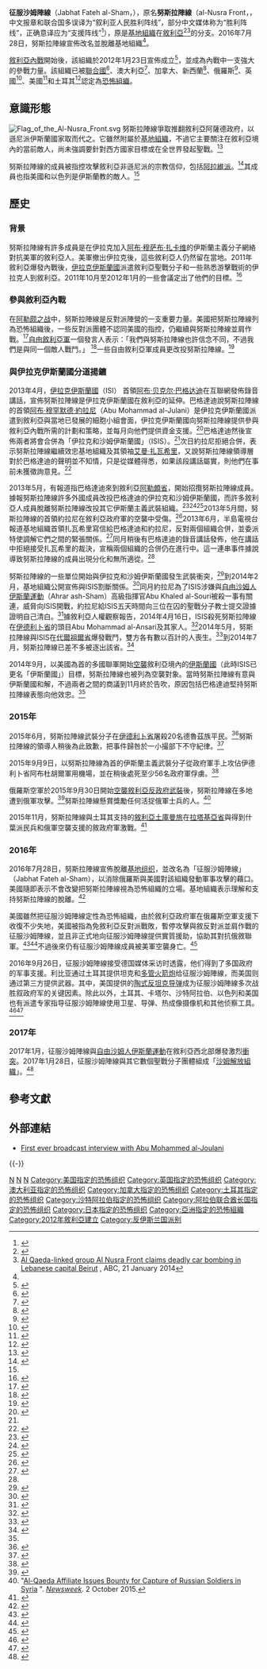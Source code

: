 {{NoteTA
|1 = zh-cn:基地组织; zh-hk:基地組織; zh-tw:蓋達組織;
}}
{{infobox war faction
|name=征服沙姆陣線
|native_name=
|native_name_lang=ar
|war=[[敘利亞內戰|敘利亞內戰]]、[[叙利亚内战对黎巴嫩的影响|叙利亚内战对黎巴嫩的影响]]、[[反恐战争|反恐战争]]
|image=Flag of Jabhat Fatah al-Sham.svg
|image_size=260px
|caption=征服沙姆陣線的旗帜
|active=2012年1月23日<ref name="world.time.com">{{cite news|url=http://world.time.com/2012/12/25/interview-with-a-newly-designated-terrorist-syrias-jabhat-al-nusra/|title=Interview with Official of Jabhat al-Nusra, Syria's Islamist Militia Group|date=25 December 2012|accessdate=29 November 2013|work=[[時代_(雜誌)|Time]]|archive-date=2015-08-21|archive-url=https://web.archive.org/web/20150821051440/http://world.time.com/2012/12/25/interview-with-a-newly-designated-syrias-jabhat-al-nusra/|dead-url=no}}</ref>－2017年1月
|ideology=[[萨拉菲运动|萨拉菲运动]]<ref>{{cite web|title=Hezbollah and Al Qaeda Fighters Edging Closer to Full Scale Confrontation|url=http://abcnews.go.com/International/hezbollah-al-qaeda-fighters-edging-closer-confrontation/story?id=19144119|date=10 May 2014|accessdate=November 2014}}</ref><br/>[[伊斯兰原教旨主义|伊斯兰原教旨主义]]<ref>{{cite web|title=Al-Nusra Front|url=http://web.stanford.edu/group/mappingmilitants/cgi-bin/groups/view/493|year=2012|accessdate=November 2014|archive-date=2019-03-08|archive-url=https://web.archive.org/web/20190308053022/http://web.stanford.edu/group/mappingmilitants/cgi-bin/groups/view/493|dead-url=no}}</ref>
|leaders=阿布·穆罕默德·約拉尼<ref>{{cite news|url=http://world.time.com/2012/07/26/time-exclusive-meet-the-islamist-militants-fighting-alongside-syrias-rebels//|title=TIME Exclusive: Meet the Islamist Militants Fighting Alongside Syria’s Rebels|date=26 July 2012|accessdate=29 November 2012|work=Time|archive-date=2019-09-01|archive-url=https://web.archive.org/web/20190901111744/http://world.time.com/2012/07/26/time-exclusive-meet-the-islamist-militants-fighting-alongside-syrias-rebels/|dead-url=no}}</ref>
|groups=
|headquarters= 
*[[代尔祖尔|代尔祖尔]]（2012年－2014年）<ref>{{cite news|title=ISIS losing ground in Syria to Jabhat al-Nusra|url=http://www.al-monitor.com/pulse/ar/contents/articles/security/2014/02/isis-losing-ground-deir-al-zour-jabhat.html|author=Abdallah Suleiman Ali|publisher=[[Al-Monitor|Al-Monitor]]|date=12 February 2014|accessdate=14 February 2014|archive-url=https://web.archive.org/web/20140222030309/http://www.al-monitor.com/pulse/ar/contents/articles/security/2014/02/isis-losing-ground-deir-al-zour-jabhat.html|archive-date=2014-02-22|dead-url=yes}}</ref>
*Harem（2014年）<ref>{{cite news|title=Report: Airstrikes target another Islamist group in Syria|url=http://edition.cnn.com/2014/11/06/world/meast/syria-crisis/|author=Nick Paton Walsh and Laura Smith-Spark|publisher=CNN|date=6 November 2014|accessdate=November 2014|archive-date=2022-02-01|archive-url=https://web.archive.org/web/20220201092954/https://edition.cnn.com/2014/11/06/world/meast/syria-crisis/|dead-url=no}}</ref>
*Salqin（2014年－2015年3月）<ref name="al-Nusra military chief killed">{{cite web|url=http://aranews.net/2015/03/syrias-qaeda-leader-killed-in-explosion/|title=Syria's Qaeda leader killed in explosion - ARA News|work=ARA News|deadurl=yes|archiveurl=https://web.archive.org/web/20150308140014/http://aranews.net/2015/03/syrias-qaeda-leader-killed-in-explosion/|archivedate=2015-03-08}}</ref>
*[[伊德利卜|伊德利卜]]（2015年3月－）<ref name="internal struggle">{{cite web| title =An internal struggle: Al Qaeda's Syrian affiliate is grappling with its identity| url =http://www.brookings.edu/blogs/markaz/posts/2015/05/31-syria-isis-lister| website =Brookings Institution| date =2015-05-31| accessdate =2015-06-01| archive-date =2016-06-02| archive-url =https://web.archive.org/web/20160602212130/http://www.brookings.edu/blogs/markaz/posts/2015/05/31-syria-isis-lister| dead-url =no}}</ref>
|area={{flag|Syria}}<small>（主要在西北部的[[伊德利卜省|伊德利卜省]]和[[阿勒颇省|阿勒颇省]]）</small><br>{{flag|Lebanon}}<ref>{{cite news|url=http://www.aljazeera.com/news/middleeast/2015/01/fatal-blast-lebanon-ends-lull-attacks-2015110194313121358.html|title=Nusra Front claims Lebanon suicide attack|date=11 January 2015|accessdate=12 January 2015|publisher=Al Jazeera|archive-date=2020-09-20|archive-url=https://web.archive.org/web/20200920012132/https://www.aljazeera.com/news/middleeast/2015/01/fatal-blast-lebanon-ends-lull-attacks-2015110194313121358.html|dead-url=no}}</ref>
|strength=約15,000人（2016年）<ref>{{Cite news |url=http://sputniknews.com/politics/20160523/1040080169/us-syria-nusra-ahrar.html |title=Forget Assad! US Should Focus on Al-Qaeda 'Building Proto-State' in Syria |publisher=sputniknews.com |date=2016-05-23 |accessdate=2016-06-02 |archive-date=2016-10-02 |archive-url=https://web.archive.org/web/20161002175141/https://sputniknews.com/politics/20160523/1040080169/us-syria-nusra-ahrar.html |dead-url=no }}</ref>
|partof=[[基地组织|基地组织]]（2016年宣佈脫離）<ref name=bbc160728/><br/>Mujahideen Shura Council<ref>{{cite web|url=http://www.al-monitor.com/pulse/security/2014/05/syria-new-jihadist-body-unified-shura-council-fight-isis.html#|title=New Syrian jihadist body formed to fight ISIS|date=28 May 2014|accessdate=3 June 2014|publisher=Al Monitor|deadurl=yes|archiveurl=https://web.archive.org/web/20140606203213/http://www.al-monitor.com/pulse/security/2014/05/syria-new-jihadist-body-unified-shura-council-fight-isis.html|archivedate=2014年6月6日|df=}}</ref><br/>[[征服軍|征服軍]]<br/>等<!--已不存在或不活躍的團體不在此列出-->
|previous=
|next=[[File:Flag_of_Hayat_Tahrir_al-Sham.svg|25px]] [[沙姆解放組織|沙姆解放組織]]
|allies=
* [[自由敘利亞軍|自由敘利亞軍]]<ref name=china22480776>{{Cite web |url=http://military.china.com/important/11132797/20160420/22480776_all.html |title=查科嘉：叙利亚战火又起 顶风作案的居然是东突！ |publisher=中華網 |date=2016-04-20 |access-date=2016-08-10 |archive-url=https://web.archive.org/web/20161009152754/http://military.china.com/important/11132797/20160420/22480776_all.html |archive-date=2016-10-09 |dead-url=yes }}</ref>（曾經是敵人）<ref name="seizes">{{cite web|url=http://www.reuters.com/article/2014/10/28/us-mideast-crisis-syria-idlib-idUSKBN0IH1KW20141028|title=Al Qaeda seizes territory from moderate Syrian group|agency=Reuters|accessdate=2014-10-30|archive-date=2015-10-01|archive-url=https://web.archive.org/web/20151001143518/http://www.reuters.com/article/2014/10/28/us-mideast-crisis-syria-idlib-idUSKBN0IH1KW20141028|dead-url=no}}</ref>
* {{link-en|伊斯蘭陣線|Islamic Front (Syria)}}<ref>{{cite web|url=http://aranews.net/2014/03/clahses-renewed-between-islamist-groups-near-syria-s-hasaka/|title=Clashes renewed between Islamist groups near Syria's Hasaka|publisher=ARA News|date=18 March 2014|accessdate=9 November 2014|archive-date=2017-11-22|archive-url=https://web.archive.org/web/20171122003445/http://aranews.net/2014/03/clahses-renewed-between-islamist-groups-near-syria-s-hasaka/|dead-url=no}}</ref><ref name=MESR>{{cite book|last=O'Bagy|first=Elizabeth|title=Middle East Security Report: Jihad in Syria|page=27|volume=6|url=http://www.understandingwar.org/sites/default/files/Jihad-In-Syria-17SEPT.pdf|year=2012|location=Washington, DC|access-date=2015-03-06|archive-url=https://web.archive.org/web/20140327163800/http://www.understandingwar.org/sites/default/files/Jihad-In-Syria-17SEPT.pdf|archive-date=2014-03-27|dead-url=yes}}</ref>
* Harakat Sham al-Islam<ref name=lwj4april>{{cite news|url=http://www.longwarjournal.org/archives/2014/04/former_guantanamo_de_2.php#|title=Former Guantanamo detainee killed while leading jihadist group in Syria|date=4 April 2014|accessdate=21 May 2014|work=Long War Journal|archive-date=2018-08-28|archive-url=https://web.archive.org/web/20180828090617/https://www.longwarjournal.org/archives/2014/04/former_guantanamo_de_2.php|dead-url=no}}</ref>
* Ajnad al-Sham Islamic Union<ref>{{cite web|url=http://aranews.net/2014/07/syria-rebels-advance-hama/|title=Syria rebels advance in Hama|publisher=ARA News|date=12 July 2014|accessdate=12 July 2014|archive-date=2017-07-02|archive-url=https://web.archive.org/web/20170702204527/http://aranews.net/2014/07/syria-rebels-advance-hama/|dead-url=no}}</ref>
* [[阿克薩戰士|阿克薩戰士]]<!--Jund al-Aqsa--><ref name=reuters28oct>{{cite web|url=http://www.reuters.com/article/2014/10/28/us-mideast-crisis-syria-idlib-idUSKBN0IH1KW20141028|title=Al Qaeda seizes territory from moderate Syrian group|agency=Reuters|date=28 October 2014|accessdate=28 October 2014|archive-date=2015-10-01|archive-url=https://web.archive.org/web/20151001143518/http://www.reuters.com/article/2014/10/28/us-mideast-crisis-syria-idlib-idUSKBN0IH1KW20141028|dead-url=no}}</ref>
* {{link-en|伊斯蘭輔士|Ansar al-Islam}}<ref name=iraqiupdate>{{cite web|title=Key Updates on Iraq's Sunni Insurgent Groups|url=http://brown-moses.blogspot.co.uk/2014/05/key-updates-on-iraqs-sunni-insurgent.html|author=Aymenn Jawad Al-Tamimi|publisher=Brown Moses Blog|date=11 May 2014|accessdate=February 2015|archive-date=2015-01-28|archive-url=https://web.archive.org/web/20150128054641/http://brown-moses.blogspot.co.uk/2014/05/key-updates-on-iraqs-sunni-insurgent.html|dead-url=yes}}</ref>
* [[突厥斯坦伊斯兰党|突厥斯坦伊斯兰党]]<ref name="china22480776" />
等
|opponents =
; 敌对国家
{{Flagicon|Syria}} [[叙利亚|叙利亚]]
* [[叙利亚武装力量|叙利亚军队]]
* [[國防軍_(敘利亞)|國防軍]]
* Ba'ath旅

{{Flagicon|Lebanon}} [[黎巴嫩|黎巴嫩]]<br />
* 黎巴嫩武装力量

{{Flagicon|Russia}} [[俄羅斯|俄羅斯]]

; 非国家对手
* [[伊斯兰国|伊斯兰国]]<ref name=arabdailynews01>{{Cite news |url=http://thearabdailynews.com/2014/11/14/official-efforts-form-alliance-isis-al-qaida-syria-failed/ |title=ISIS and Al Qaida Alliance efforts in Syria Failed |publisher=The Arab Daily News |date=2014-11-14 |accessdate=2015-03-07 |archive-date=2021-05-10 |archive-url=https://web.archive.org/web/20210510045116/https://thearabdailynews.com/2014/11/14/official-efforts-form-alliance-isis-al-qaida-syria-failed/ |dead-url=no }}</ref>
* 什叶派民兵团体
**[[真主党|真主党]]<ref>{{cite web |last=Mortada |first=Radwan |title=Hezbollah fighters and the "jihadis:" Mad, drugged, homicidal, and hungry |url=http://english.al-akhbar.com/content/hezbollah-fighters-and-jihadis-mad-drugged-homicidal-and-hungry |work=al-Akhbar English |date=19 May 2014 |accessdate=9 June 2014 |archive-url=https://web.archive.org/web/20140707040428/http://english.al-akhbar.com/content/hezbollah-fighters-and-jihadis-mad-drugged-homicidal-and-hungry |archive-date=2014-07-07 |dead-url=yes }}</ref>
**Asa'ib Ahl al-Haq
* 親敘利亞政府民兵團體
**Al-Abbas旅
**[[敘利亞抵抗|敘利亞抵抗]]

|battles='''[[叙利亚内战|叙利亚内战]]'''
* [[阿勒颇之战|阿勒颇之战]]
* [[拉塔基亚战役_(2013年)|拉塔基亚战役]]<ref name="lwj4april" />
* [[叙利亚反对派-伊拉克和黎凡特伊斯兰国冲突|叙利亚反对派-伊拉克和黎凡特伊斯兰国冲突]]
* 2014年伊德利卜省攻勢
* 努斯拉陣線－敘利亞革命陣線衝突<ref>{{cite web |url=http://aranews.net/2014/11/al-qaeda-defeats-syrian-moderate-rebels-idlib/ |title=Al-Qaeda defeats Syrian moderate rebels in Idlib |publisher=ARA News |date=2 November 2014 |accessdate=12 November 2014 |archive-date=2017-10-30 |archive-url=https://web.archive.org/web/20171030003410/http://aranews.net/2014/11/al-qaeda-defeats-syrian-moderate-rebels-idlib/ |dead-url=no }}</ref>
[[叙利亚内战对黎巴嫩的影响|叙利亚内战对黎巴嫩的影响]]<br />
多國聯手打擊伊斯蘭國
* [[2014-2015年在敘利亞針對伊斯蘭國的空襲|2014-2015年在敘利亞針對伊斯蘭國的空襲]]
}}

'''征服沙姆陣線'''（Jabhat Fateh al-Sham，{{lang-ar|جبهة فتح الشام}}），原名'''努斯拉陣線'''（al-Nusra Front，{{lang-ar|جبهة النصرة لأهل الشام}}，中文报章和联合国多误译为“叙利亚人民胜利阵线”，部分中文媒体称为“胜利阵线”，正确意译应为“支援阵线”<ref>{{cite web|title=安理会将“叙利亚胜利阵线”列入恐怖组织名单|url=http://news.163.com/13/0601/17/90A3UJ4V00014JB6.html|access-date=2015-03-06|archive-url=https://web.archive.org/web/20150402152745/http://news.163.com/13/0601/17/90A3UJ4V00014JB6.html|archive-date=2015-04-02|dead-url=yes}}</ref>），原是[[基地組織|基地組織]]在[[敘利亞|敘利亞]]<ref>{{cite web |url=http://www.globalpost.com/dispatch/news/afp/131108/zawahiri-disbands-main-qaeda-faction-syria-0 |title=Zawahiri disbands main Qaeda faction in Syria |publisher=GlobalPost |date=8 November 2013 |accessdate=15 November 2013 |archive-date=2013-11-09 |archive-url=https://web.archive.org/web/20131109005944/http://www.globalpost.com/dispatch/news/afp/131108/zawahiri-disbands-main-qaeda-faction-syria-0 |dead-url=no }}</ref><ref>[http://www.abc.net.au/news/2014-01-21/suicide-bomber-hits-hezbollah-stronghold-in-beirut-lebanon/5211872 Al Qaeda-linked group Al Nusra Front claims deadly car bombing in Lebanese capital Beirut] {{Wayback|url=http://www.abc.net.au/news/2014-01-21/suicide-bomber-hits-hezbollah-stronghold-in-beirut-lebanon/5211872 |date=20200427063025 }}, ABC, 21 January 2014</ref>的分支。2016年7月28日，努斯拉陣線宣佈改名並脫離基地組織<ref name="bbc160728" />。

[[敘利亞內戰|敘利亞內戰]]開始後，該組織於2012年1月23日宣佈成立<ref name=alarabiya>{{cite news |title=Islamist group claims Syria bombs 'to avenge Sunnis' |url=http://english.alarabiya.net/articles/2012/03/21/202177.html |publisher=[[Al_Arabiya|Al Arabiya]] |date=21 March 2012 |accessdate=23 March 2012 |deadurl=yes |archiveurl=https://web.archive.org/web/20120323034700/http://english.alarabiya.net/articles/2012/03/21/202177.html |archivedate=2012年3月23日 |df= }}</ref>，並成為內戰中一支強大的參戰力量。該組織已被[[聯合國|聯合國]]<ref>{{cite news |url = http://www.aljazeera.com/news/americas/2013/05/201353021594299298.html |title = UN blacklists Syria's al-Nusra Front |date = 31 May 2013 |accessdate = 11 June 2013 |publisher = Al Jazeera |archive-date = 2019-05-24 |archive-url = https://web.archive.org/web/20190524060715/https://www.aljazeera.com/news/americas/2013/05/201353021594299298.html |dead-url = no }}</ref>、澳大利亞<ref>{{cite web |url=http://www.abc.net.au/news/2013-06-29/australia-lists-syrian-group-as-terrorist-organisation/4789476 |title=Australian Government lists anti-Assad Syrian group as terrorist organisation - ABC News (Australian Broadcasting Corporation) |publisher=Australian Broadcasting Corporation |date=29 June 2013 |accessdate=15 November 2013 |archive-date=2018-10-03 |archive-url=https://web.archive.org/web/20181003025452/http://www.abc.net.au/news/2013-06-29/australia-lists-syrian-group-as-terrorist-organisation/4789476 |dead-url=no }}</ref>、加拿大、新西蘭<ref>{{Cite web |url=http://www.police.govt.nz/sites/default/files/publications/designated-entities-26-11-2014.pdf |title=存档副本 |accessdate=2015-03-06 |archive-date=2018-10-07 |archive-url=https://web.archive.org/web/20181007225416/http://www.police.govt.nz/sites/default/files/publications/designated-entities-26-11-2014.pdf |dead-url=no }}</ref>、俄羅斯<ref name="Russian News Agency TASS">{{cite web |url = http://tass.ru/en/world/769912 |title = Russia calls on all states to put Islamic State, Jabhat al-Nusra on terrorist lists |agency = Russian News Agency "TASS" |accessdate = 29 December 2014 |archive-date = 2016-05-29 |archive-url = https://web.archive.org/web/20160529034500/http://tass.ru/en/world/769912 |dead-url = no }}</ref>、英國<ref>{{cite news|url=http://www.foxnews.com/world/2013/07/19/britain-bans-syria-al-qaida-linked-nusra-front-on-terrorism-grounds/|title=Britain bans Syria's al-Qaida-linked Nusra Front on terrorism grounds|publisher=Fox News Channel|date=19 July 2013|accessdate=15 November 2013|archive-date=2015-07-21|archive-url=https://web.archive.org/web/20150721100604/http://www.foxnews.com/world/2013/07/19/britain-bans-syria-al-qaida-linked-nusra-front-on-terrorism-grounds/|dead-url=no}}</ref>、美國<ref>{{cite news|title=US blacklists Syrian rebel group al-Nusra|url=http://www.aljazeera.com/news/middleeast/2012/12/2012121117048117723.html|publisher=[[Al_Jazeera|Al Jazeera]]|date=11 December 2012|accessdate=11 December 2012|archive-date=2020-09-20|archive-url=https://web.archive.org/web/20200920073320/https://www.aljazeera.com/news/middleeast/2012/12/2012121117048117723.html|dead-url=no}}</ref>和土耳其<ref>{{cite news|title=Turkey lists al-Nusra Front as terrorist organization|url=http://www.hurriyetdailynews.com/turkey-lists-al-nusra-front-as-terrorist-organization.aspx?pageID=238&nid=67322|accessdate=3 June 2014|newspaper=Hürriyet Daily News|date=3 June 2014|archive-date=2015-11-03|archive-url=https://web.archive.org/web/20151103234320/http://www.hurriyetdailynews.com/turkey-lists-al-nusra-front-as-terrorist-organization.aspx?pageID=238&nid=67322|dead-url=no}}</ref>認定為[[恐怖組織|恐怖組織]]。

==意識形態==
[[File:Flag_of_the_Al-Nusra_Front.svg|thumb]]
努斯拉陣線爭取推翻敘利亞阿薩德政府，以遜尼派伊斯蘭國家取而代之。它雖然附屬於[[基地組織|基地組織]]，不過它主要關注在敘利亞境內的當前敵人，尚未強調要針對西方國家目標或在全世界發起聖戰。<ref>{{cite web
| title = Al-Nusra Front
| url = http://web.stanford.edu/group/mappingmilitants/cgi-bin/groups/view/493
| year = 2012
| accessdate = November 2014
| archive-date = 2019-03-08
| archive-url = https://web.archive.org/web/20190308053022/http://web.stanford.edu/group/mappingmilitants/cgi-bin/groups/view/493
| dead-url = no
}}</ref>

努斯拉陣線的成員被指控攻擊敘利亞非遜尼派的宗教信仰，包括[[阿拉維派|阿拉維派]]。<ref name="bbc profile">{{cite news|url=http://www.bbc.co.uk/news/world-middle-east-18048033|title=Profile: Syria's al-Nusra Front|publisher=BBC News|date=15 May 2012|accessdate=31 July 2012|archive-date=2021-04-02|archive-url=https://web.archive.org/web/20210402062730/https://www.bbc.com/news/world-middle-east-18048033|dead-url=no}}</ref>其成員也指美國和以色列是伊斯蘭教的敵人。<ref name="bbc profile"/>

==歷史==
===背景===
努斯拉陣線有許多成員是在伊拉克加入[[阿布·穆萨布·扎卡维|阿布·穆萨布·扎卡维]]的伊斯蘭主義分子網絡對抗美軍的敘利亞人。美軍撤出伊拉克後，這些敘利亞人仍然留在當地。2011年敘利亞爆發內戰後，[[伊拉克伊斯蘭國|伊拉克伊斯蘭國]]派遣敘利亞聖戰分子和一些熟悉游擊戰術的伊拉克人到敘利亞。2011年10月至2012年1月的一些會議定出了他們的目標。<ref name="quilliam">{{cite news|title=Jabhat al-Nusra A Strategic Briefing|url=http://www.quilliamfoundation.org/wp/wp-content/uploads/publications/free/jabhat-al-nusra-a-strategic-briefing.pdf|publisher=Quilliam Foundation|date=8 January 2013|accessdate=31 March 2013|deadurl=yes|archiveurl=https://web.archive.org/web/20140722191931/http://www.quilliamfoundation.org/wp/wp-content/uploads/publications/free/jabhat-al-nusra-a-strategic-briefing.pdf|archivedate=2014年7月22日}}</ref>

===參與敘利亞內戰===
在[[阿勒颇之战|阿勒颇之战]]中，努斯拉陣線是反對派陣營的一支重要力量。美國把努斯拉陣線列為恐怖組織後，一些反對派團體不認同美國的指控，仍繼續與努斯拉陣線並肩作戰。<ref>{{cite news|title=Syrian rebels defy US and pledge allegiance to jihadi group|url=http://www.telegraph.co.uk/news/worldnews/middleeast/syria/9735988/Syrian-rebels-defy-US-and-pledge-allegiance-to-jihadi-group.html|work=The Telegraph|date=10 December 2012|accessdate=14 December 2012|location=London|archive-date=2012-12-11|archive-url=https://www.webcitation.org/6Cq6pmtmQ?url=http://www.telegraph.co.uk/news/worldnews/middleeast/syria/9735988/Syrian-rebels-defy-US-and-pledge-allegiance-to-jihadi-group.html|dead-url=no}}</ref>[[自由敘利亞軍|自由敘利亞軍]]一個發言人表示：「我們與努斯拉陣線也許信念不同，不過我們是與同一個敵人戰鬥。」 <ref>{{cite news|title=Islamist groups gaining prominence in Syria fight|url=http://www.usatoday.com/story/news/world/2012/12/13/syria-bombing-assad/1766029/|work=USA Today|date=10 December 2012|accessdate=14 December 2012|archive-date=2021-06-29|archive-url=https://web.archive.org/web/20210629003112/https://www.usatoday.com/story/news/world/2012/12/13/syria-bombing-assad/1766029/|dead-url=no}}</ref>一些自由敘利亞軍成員更改投努斯拉陣線。<ref>{{cite news |url=http://www.theguardian.com/world/2013/may/08/free-syrian-army-rebels-defect-islamist-group |title=Free Syrian Army rebels defect to Islamist group Jabhat al-Nusra |date=8 May 2013 |work=The Guardian |location=London |accessdate=2015-03-08 |archive-date=2022-02-20 |archive-url=https://web.archive.org/web/20220220111709/https://www.theguardian.com/world/2013/may/08/free-syrian-army-rebels-defect-islamist-group |dead-url=no }}</ref>

=== 與伊拉克伊斯蘭國分道揚鑣 ===
2013年4月，[[伊拉克伊斯蘭國|伊拉克伊斯蘭國]]（ISI）<!--2014年才改名為「伊斯蘭國」-->首領[[阿布·贝克尔·巴格达迪|阿布·贝克尔·巴格达迪]]在互聯網發佈錄音講話，宣佈努斯拉陣線是伊拉克伊斯蘭國在敘利亞的延伸。巴格達迪說努斯拉陣線的首領[[阿布·穆罕默德·約拉尼|阿布·穆罕默德·約拉尼]]（Abu Mohammad al-Julani）是伊拉克伊斯蘭國派遣到敘利亞與當地已發展的細胞小組會面，伊拉克伊斯蘭國向努斯拉陣線提供參與敘利亞內戰所需的計劃和策略，並每月向他們提供資金支援。<ref name="memri">{{cite web|url=http://www.memri.org/report/en/0/0/0/0/0/0/7119.htm|title=ISI Confirms That Jabhat Al-Nusra Is Its Extension in Syria, Declares 'Islamic State of Iraq And Al-Sham' As New Name of Merged Group|publisher=MEMRI|date=8 April 2013|accessdate=10 April 2013|deadurl=yes|archiveurl=https://web.archive.org/web/20141006085808/http://www.memri.org/report/en/0/0/0/0/0/0/7119.htm|archivedate=2014年10月6日}}</ref>巴格達迪然後宣佈兩者將會合併為「伊拉克和沙姆伊斯蘭國」（ISIS）。<ref name="memri"/>次日約拉尼拒絕合併，表示努斯拉陣線繼續效忠基地組織及其領袖[[艾曼·扎瓦希里|艾曼·扎瓦希里]]，又說努斯拉陣線領導層對於巴格達迪的聲明並不知情，只是從媒體得悉，如果該段講話屬實，則他們在事前未獲徵詢意見。<ref name="naharnet">{{cite news|url=http://www.naharnet.com/stories/en/78961-al-nusra-commits-to-al-qaida-deny-iraq-branch-merger/|title=Al-Nusra Commits to al-Qaeda, Deny Iraq Branch 'Merger'|date=10 April 2013|accessdate=18 May 2013|agency=[[Agence_France-Presse|Agence France-Presse]]|archive-date=2019-04-01|archive-url=https://web.archive.org/web/20190401030807/http://www.naharnet.com/stories/en/78961-al-nusra-commits-to-al-qaida-deny-iraq-branch-merger/|dead-url=no}}</ref>

2013年5月，有報道指巴格達迪來到敘利亞[[阿勒頗省|阿勒頗省]]，開始招攬努斯拉陣線成員。據報努斯拉陣線許多外國成員改投巴格達迪的伊拉克和沙姆伊斯蘭國，而許多敘利亞人成員脫離努斯拉陣線改投其它伊斯蘭主義武裝組織。<ref name=aljazeera150613>{{cite web|url=http://www.aljazeera.com/news/middleeast/2013/06/2013615172217827810.html|title=Iraqi al-Qaeda chief rejects Zawahiri orders|publisher=Al Jazeera|date=15 June 2013|accessdate=15 June 2013|archive-date=2019-03-27|archive-url=https://web.archive.org/web/20190327101317/https://www.aljazeera.com/news/middleeast/2013/06/2013615172217827810.html|dead-url=no}}</ref><ref name=reuters170513>{{cite news|url=http://www.reuters.com/article/2013/05/17/us-syria-crisis-nusra-idUSBRE94G0FY20130517|title=Insight: Syria's Nusra Front eclipsed by Iraq-based al Qaeda|agency=Reuters|date=17 May 2013|accessdate=18 May 2013|archive-date=2013-05-18|archive-url=https://web.archive.org/web/20130518003356/http://www.reuters.com/article/2013/05/17/us-syria-crisis-nusra-idUSBRE94G0FY20130517|dead-url=no}}</ref><ref name=telegraph190513>{{cite news|url=http://www.telegraph.co.uk/news/worldnews/middleeast/syria/10067318/Syria-Jabhat-al-Nusra-split-after-leaders-pledge-of-support-for-al-Qaeda.html|title=Syria: Jabhat al-Nusra split after leader's pledge of support for al-Qaeda|work=The Telegraph|date=19 May 2013|accessdate=21 May 2013|location=London|first=Richard|last=Spencer|archive-date=2016-03-05|archive-url=https://web.archive.org/web/20160305164351/http://www.telegraph.co.uk/news/worldnews/middleeast/syria/10067318/Syria-Jabhat-al-Nusra-split-after-leaders-pledge-of-support-for-al-Qaeda.html|dead-url=no}}</ref>2013年5月間，努斯拉陣線的首領約拉尼在敘利亞政府軍的空襲中受傷。<ref>{{cite web |url=http://www.presstv.com/detail/2013/05/08/302540/alnusra-leader-injured-in-syria-report/ |title=存档副本 |accessdate=2015-03-07 |deadurl=yes |archiveurl=https://web.archive.org/web/20150402181640/http://www.presstv.com/detail/2013/05/08/302540/alnusra-leader-injured-in-syria-report/ |archivedate=2015-04-02 }}</ref>2013年6月，半島電視台報道基地組織首領扎瓦希里寫信給巴格達迪和約拉尼，反對兩個組織合併，並委派特使調解它們之間的緊張關係。<ref>{{cite web|url=http://www.aljazeera.com/news/middleeast/2013/06/2013699425657882.html|title=Qaeda chief annuls Syrian-Iraqi jihad merger|publisher=Al Jazeera|date=9 June 2013|accessdate=10 June 2013|archive-date=2019-05-25|archive-url=https://web.archive.org/web/20190525165449/https://www.aljazeera.com/news/middleeast/2013/06/2013699425657882.html|dead-url=no}}</ref>同月稍後有巴格達迪的錄音講話發佈，他在講話中拒絕接受扎瓦希里的裁決，宣稱兩個組織的合併仍在進行中。這一連串事件據說導致努斯拉陣線的成員出現分化和無所適從。<ref name=aljazeera150613/>

努斯拉陣線的一些單位開始與伊拉克和沙姆伊斯蘭國發生武裝衝突，<ref>{{cite news|url=http://www.reuters.com/article/2014/01/09/us-syria-crisis-rebels-factbox-idUSBREA080SW20140109|title=Factbox: Syria's rebel groups|agency=Reuters|date=9 January 2014|accessdate=9 January 2014|archive-date=2015-10-19|archive-url=https://web.archive.org/web/20151019095115/http://www.reuters.com/article/2014/01/09/us-syria-crisis-rebels-factbox-idUSBREA080SW20140109|dead-url=no}}</ref>到2014年2月，基地組織公開宣佈與ISIS割斷關係。<ref name="AlQaedaTiesEnd">{{Cite news|url=http://www.washingtonpost.com/world/middle_east/al-qaeda-disavows-any-ties-with-radical-islamist-isis-group-in-syria-iraq/2014/02/03/2c9afc3a-8cef-11e3-98ab-fe5228217bd1_story.html|title=Al-Qaeda disavows any ties with radical Islamist ISIS group in Syria, Iraq|work=The Washington Post|author=Liz Sly|date=3 February 2014|accessdate=7 February 2014|archive-date=2017-09-02|archive-url=https://web.archive.org/web/20170902133658/https://www.washingtonpost.com/world/middle_east/al-qaeda-disavows-any-ties-with-radical-islamist-isis-group-in-syria-iraq/2014/02/03/2c9afc3a-8cef-11e3-98ab-fe5228217bd1_story.html|dead-url=no}}</ref>同月約拉尼為了ISIS涉嫌與[[自由沙姆人伊斯蘭運動|自由沙姆人伊斯蘭運動]]（Ahrar ash-Sham）高級指揮官Abu Khaled al-Souri被殺一事有關連，威脅向ISIS開戰，約拉尼給ISIS五天時間向三位在囚的聖戰分子教士提交證據證明自己清白。<ref>{{cite web |url=http://english.al-akhbar.com/content/syria-al-nusra-front-declares-war-isis |title=Syria: al-Nusra Front declares war on ISIS |publisher=Al Akhbar English |date=26 February 2014 |accessdate=18 August 2014 |archive-url=https://web.archive.org/web/20150128055313/http://english.al-akhbar.com/content/syria-al-nusra-front-declares-war-isis |archive-date=2015-01-28 |dead-url=yes }}</ref>據敘利亞人權觀察報告，2014年4月16日，ISIS殺死努斯拉陣線在[[伊德利卜省|伊德利卜省]]的頭目Abu Mohammad al-Ansari及其家人。<ref>{{cite news|url=http://news.yahoo.com/al-nusra-chief-killed-rivals-syria-181410007.html|title=Al-Nusra chief killed by rivals in Syria|date=16 April 2014|accessdate=16 April 2014|archive-date=2020-09-19|archive-url=https://web.archive.org/web/20200919210548/https://news.yahoo.com/al-nusra-chief-killed-rivals-syria-181410007.html|dead-url=no}}</ref>2014年5月，努斯拉陣線與ISIS在[[代爾祖爾省|代爾祖爾省]]爆發戰鬥，雙方各有數以百計的人喪生。<ref>{{cite news|url=http://www.reuters.com/article/2014/06/10/us-syria-crisis-rebels-idUSKBN0EL10R20140610?irpc=932|title=Hundreds killed as ISIL insurgents gain ground in east Syria|date=10 June 2014|accessdate=12 July 2014|agency=Reuters|archive-date=2015-01-28|archive-url=https://web.archive.org/web/20150128072046/http://www.reuters.com/article/2014/06/10/us-syria-crisis-rebels-idUSKBN0EL10R20140610?irpc=932|dead-url=yes}}</ref>到2014年7月，努斯拉陣線已差不多被逐出該省。<ref>{{cite web|url=http://uk.reuters.com/article/2014/07/03/uk-syria-crisis-islamicstate-idUKKBN0F80SS20140703|title=Al Qaeda leaves east Syria strongholds to Islamic State -monitor|accessdate=24 October 2014|archive-date=2015-07-24|archive-url=https://web.archive.org/web/20150724073011/http://uk.reuters.com/article/2014/07/03/uk-syria-crisis-islamicstate-idUKKBN0F80SS20140703|dead-url=no}}</ref>

2014年9月，以美國為首的多國聯軍開始[[2014-2015年在敘利亞針對伊斯蘭國的空襲|空襲]]敘利亞境內的[[伊斯蘭國|伊斯蘭國]]（此時ISIS已更名「伊斯蘭國」）目標，努斯拉陣線也被列為空襲對象。當時努斯拉陣線有意與伊斯蘭國和解，不過兩者之間的商議到11月終於告吹，原因包括巴格達迪堅持努斯拉陣線表態向他效忠。<ref name=arabdailynews01/>

=== 2015年 ===
2015年6月，努斯拉陣線武裝分子在[[伊德利卜省|伊德利卜省]]屠殺20名德魯茲族平民。<ref>{{cite news|title=Syrian civil war: Jabhat al-Nusra's massacre of Druze villagers shows they're just as nasty as Isis|url=http://www.independent.co.uk/voices/commentators/syrian-civil-war-jabhat-alnusras-massacre-of-druze-villagers-shows-the-group-is-just-as-nasty-as-isis-10318348.html|accessdate=7 July 2015|publisher=Independent|archive-date=2015-09-26|archive-url=https://web.archive.org/web/20150926002817/http://www.independent.co.uk/voices/commentators/syrian-civil-war-jabhat-alnusras-massacre-of-druze-villagers-shows-the-group-is-just-as-nasty-as-isis-10318348.html|dead-url=no}}</ref>努斯拉陣線的領導人稍後為此致歉，把事件歸咎於一小撮部下不守紀律。<ref>{{cite news|title=For Syria’s Druze, survival hinges on choosing the right ally|url=http://america.aljazeera.com/articles/2015/7/2/druze-struggle-for-survival-in-syria.html|accessdate=7 July 2015|publisher=Al Jazeera|archive-date=2015-07-05|archive-url=https://web.archive.org/web/20150705213436/http://america.aljazeera.com/articles/2015/7/2/druze-struggle-for-survival-in-syria.html|dead-url=no}}</ref>

2015年9月9日，以努斯拉陣線為首的伊斯蘭主義武裝分子從政府軍手上攻佔伊德利卜省阿布杜胡爾軍用機場，並在稍後處死至少56名政府軍俘虜。<ref>{{Cite news |url=http://www.independent.co.uk/news/world/middle-east/syria-civil-war-islamist-rebels-execute-56-government-troops-following-capture-of-air-base-10509041.html |title=Syria civil war: Islamist rebels 'execute 56 government troops' following capture of air base |publisher=The Independent |date=2015-09-19 |accessdate=2015-09-19 |archive-date=2015-09-20 |archive-url=https://web.archive.org/web/20150920001139/http://www.independent.co.uk/news/world/middle-east/syria-civil-war-islamist-rebels-execute-56-government-troops-following-capture-of-air-base-10509041.html |dead-url=no }}</ref>

俄羅斯空軍於2015年9月30日開始[[俄羅斯在敘利亞內戰的軍事介入|空襲敘利亞反政府武裝]]後，努斯拉陣線在多地遭到俄軍攻擊。<ref>{{cite news |url=http://www.bbc.com/news/world-europe-34411653 |title=Russia launches media offensive on Syria bombing |newspaper=BBC News |date=1 October 2015 |accessdate=2016-04-07 |archive-date=2019-04-15 |archive-url=https://web.archive.org/web/20190415114050/https://www.bbc.com/news/world-europe-34411653 |dead-url=no }}</ref>努斯拉陣線懸賞獎勵任何活捉俄軍士兵的人。<ref>"[http://europe.newsweek.com/al-qaeda-affiliate-issues-bounty-capture-russian-soldiers-syria-334013 Al-Qaeda Affiliate Issues Bounty for Capture of Russian Soldiers in Syria] {{Wayback|url=http://europe.newsweek.com/al-qaeda-affiliate-issues-bounty-capture-russian-soldiers-syria-334013 |date=20170227070446 }}". ''[[Newsweek|Newsweek]]''. 2 October 2015.</ref>

2015年11月，努斯拉陣線與土耳其支持的[[敘利亞土庫曼旅|敘利亞土庫曼旅]]在[[拉塔基亞省|拉塔基亞省]]與得到什葉派民兵和俄軍空襲支援的敘政府軍激戰。<ref>{{cite news |url=http://www.al-monitor.com/pulse/originals/2015/11/turkey-russia-syria-best-worse-case-scenarios-russian-jet.html |title=After shooting down Russian jet, what's next for Turkey? |work=Al-Monitor |date=26 November 2015 |deadurl=yes |archiveurl=https://web.archive.org/web/20151231181717/http://www.al-monitor.com/pulse/originals/2015/11/turkey-russia-syria-best-worse-case-scenarios-russian-jet.html |archivedate=2015年12月31日 |df= }}</ref>

=== 2016年 ===
2016年7月28日，努斯拉陣線宣佈脫離[[基地组织|基地组织]]，並改名為「征服沙姆陣線」（Jabhat Fateh al-Sham），以消除俄羅斯與美國對該組織發動軍事攻擊的藉口。美國隨即表示不會改變把努斯拉陣線視為恐怖組織的立場。基地組織表示理解和支持努斯拉陣線的脫離。<ref name=bbc160728>{{Cite news |url=http://www.bbc.com/zhongwen/simp/world/2016/07/160728_syria_nusrafront_rename |title=叙利亚努斯拉阵线宣布与基地组织分裂 |work=BBC中文網 |date=2016-07-28 |accessdate=2016-07-29 |archive-date=2020-04-27 |archive-url=https://web.archive.org/web/20200427063305/https://www.bbc.com/zhongwen/simp/world/2016/07/160728_syria_nusrafront_rename |dead-url=no }}</ref>

美國雖然把征服沙姆陣線定性為恐怖組織，由於敘利亞政府軍在俄羅斯空軍支援下收復不少失地，美國被指為免敘利亞反對派戰敗，暫停攻擊與敘反對派並肩作戰的征服沙姆陣線，並且非正式地向征服沙姆陣線提供實質援助，協助其對抗俄敘聯軍。<ref name=xh20160629>{{Cite news |url=http://news.xinhuanet.com/world/2016-06/29/c_129098726.htm |title=又一场恶战正在叙利亚酝酿 |publisher=新華網 |date=2016-06-29 |accessdate=2016-10-01 |archive-date=2016-06-29 |archive-url=https://web.archive.org/web/20160629010035/http://news.xinhuanet.com/world/2016-06/29/c_129098726.htm |dead-url=no }}</ref><ref name=sputnik20160928>{{Cite news |url=https://sputniknews.com/middleeast/20160928/1045778782/us-weapons-syria-terrorists.html |title=Americans 'Clearly Know' That US-Made Weapons Now in Hands of Syrian Terrorists |publisher=俄羅斯衛星網 |date=2016-09-28 |accessdate=2016-10-01 |archive-date=2016-09-29 |archive-url=https://web.archive.org/web/20160929143248/https://sputniknews.com/middleeast/20160928/1045778782/us-weapons-syria-terrorists.html |dead-url=no }}</ref>不過後來仍有征服沙姆陣線成員被美軍空襲身亡。<ref>{{Cite news |url=http://www.bbc.com/news/world-middle-east-37547144 |title=Syria conflict: Militant leader 'killed in air strike' |work=BBC News |date=2016-10-04 |accessdate=2016-10-04 |archive-date=2022-02-14 |archive-url=https://web.archive.org/web/20220214085101/https://www.bbc.com/news/world-middle-east-37547144 |dead-url=no }}</ref>

2016年9月26日，征服沙姆陣線接受德国媒体采访时透露，他们得到了多国政府的军事支援。利比亚通过土耳其提供坦克和[[多管火箭炮|多管火箭炮]]给征服沙姆陣線，而美国则通过第三方提供武器。其中，美国提供的[[BGM-71陶式导弹|陶式反坦克导弹]]成为征服沙姆陣線多次战胜叙政府军的关键因素。除此以外，土耳其、卡塔尔、沙特阿拉伯、以色列和美国也有派遣专家指导征服沙姆陣線使用卫星、导弹、热成像摄像机和其他侦察工具。<ref>{{Cite news |url=http://www.ksta.de/politik/interview-mit-al-nusra-kommandeur--die-amerikaner-stehen-auf-unserer-seite--24802176-seite2 |script-title=de:Interview mit Al Nusra-Kommandeur „Die Amerikaner stehen auf unserer Seite“ |work=Kölner Stadt-Anzeiger |date=2016-09-26 |accessdate=2016-10-13 |archive-date=2022-01-30 |archive-url=https://web.archive.org/web/20220130032106/https://www.ksta.de/politik/interview-mit-al-nusra-kommandeur--die-amerikaner-stehen-auf-unserer-seite--24802176-seite2 |dead-url=no }}</ref><ref>{{Cite news |url=http://www.guancha.cn/global-news/2016_09_29_375874.shtml |title=德媒：叙利亚恐怖组织“努斯拉阵线”称获得美国武器和训练 |work=观察者网 |date=2016-09-29 |accessdate=2016-10-13 |archive-date=2021-04-22 |archive-url=https://web.archive.org/web/20210422003537/https://www.guancha.cn/global-news/2016_09_29_375874.shtml |dead-url=no }}</ref>

=== 2017年 ===
2017年1月，征服沙姆陣線與[[自由沙姆人伊斯蘭運動|自由沙姆人伊斯蘭運動]]在敘利亞西北部爆發激烈[[伊德利卜省衝突_(2017年)|衝突]]。2017年1月28日，征服沙姆陣線與其它數個聖戰分子團體組成「[[沙姆解放組織|沙姆解放組織]]」。<ref>{{cite web|url=http://mobile.reuters.com/article/idUSKBN15C0MV|title=Syria Islamist factions, including former al Qaeda branch, join forces: statement|date=2017-01-28|publisher=|accessdate=2017-04-27|archive-date=2017-01-29|archive-url=https://web.archive.org/web/20170129060723/http://mobile.reuters.com/article/idUSKBN15C0MV|dead-url=yes}}</ref>

== 參考文獻 ==
{{Reflist|32em}}

== 外部連結 ==
* [http://www.aljazeera.com/news/middleeast/2013/12/al-qaeda-leader-syria-speaks-al-jazeera-20131218155917935989.html First ever broadcast interview with Abu Mohammed al-Joulani] {{Wayback|url=http://www.aljazeera.com/news/middleeast/2013/12/al-qaeda-leader-syria-speaks-al-jazeera-20131218155917935989.html |date=20200901082411 }}

{{-}}
{{阿拉伯之冬}}

[[Category:伊斯蘭聖戰組織|N]]
[[Category:基地组织|N]]
[[Category:叙利亚内战反政府派别|N]]
[[Category:美国指定的恐怖组织|Category:美国指定的恐怖组织]]
[[Category:英国指定的恐怖组织|Category:英国指定的恐怖组织]]
[[Category:澳大利亚指定的恐怖组织|Category:澳大利亚指定的恐怖组织]]
[[Category:加拿大指定的恐怖组织|Category:加拿大指定的恐怖组织]]
[[Category:土耳其指定的恐怖组织|Category:土耳其指定的恐怖组织]]
[[Category:沙特阿拉伯指定的恐怖组织|Category:沙特阿拉伯指定的恐怖组织]]
[[Category:阿拉伯联合酋长国指定的恐怖组织|Category:阿拉伯联合酋长国指定的恐怖组织]]
[[Category:日本指定的恐怖组织|Category:日本指定的恐怖组织]]
[[Category:亞洲指定的恐怖組織|Category:亞洲指定的恐怖組織]]
[[Category:2012年敘利亞建立|Category:2012年敘利亞建立]]
[[Category:反伊斯兰国派别|Category:反伊斯兰国派别]]